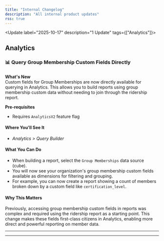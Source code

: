 ```yaml
---
title: "Internal Changelog"
description: "All internal product updates"
rss: true
---
```


<Update label="2025-10-17" description="1 Update" tags={["Analytics"]}>

## Analytics

### 📊 Query Group Membership Custom Fields Directly

### 

**What's New**  
Custom fields for Group Memberships are now directly available for querying in Analytics. This allows you to build reports using group membership custom data without needing to join through the ridership report.


**Pre-requisites**
- Requires `AnalyticsV2` feature flag


<Accordion title="See More">

#### Where You'll See It
- *Analytics > Query Builder*

#### What You Can Do
- When building a report, select the `Group Memberships` data source (cube).
- You will now see your organization's group membership custom fields available as dimensions for filtering and grouping.
- For example, you can now create a report showing a count of members broken down by a custom field like `certification_level`.

#### Why This Matters
Previously, accessing group membership custom fields in reports was complex and required using the ridership report as a starting point. This change makes these fields first-class citizens in Analytics, enabling more direct and powerful reporting on member data.
</Accordion>

---
</Update>

---

